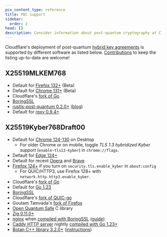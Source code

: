 ```yaml
---
pcx_content_type: reference
title: PQC support
sidebar:
  order: 2
head: []
description: Consider information about post-quantum cryptography at Cloudflare - deployed key agreements and software support.
---
```


Cloudflare's deployment of post-quantum [hybrid key agreements](/ssl/post-quantum-cryptography/#hybrid-key-agreement) is supported by different software as listed below. [Contributions](https://github.com/cloudflare/cloudflare-docs/blob/production/CONTRIBUTING.md) to keep the listing up-to-date are welcome!

## X25519MLKEM768
- Default for [Firefox 132+](https://www.mozilla.org/firefox/channel/desktop/) (Beta)
- Default for [Chrome 131+](https://www.google.com/chrome/beta/) (Beta)
- Cloudflare's [fork of Go](https://github.com/cloudflare/go)
- [BoringSSL](https://boringssl.googlesource.com/boringssl/)
- [rustls-post-quantum 0.2.0+](https://crates.io/crates/rustls-post-quantum) ([blog](https://www.memorysafety.org/blog/pq-key-exchange/))
- Default for [rpxy 0.9.4+](https://github.com/junkurihara/rust-rpxy)

## X25519Kyber768Draft00

- Default for [Chrome 124-130](https://www.google.com/chrome/) on Desktop
    - For older Chrome or on mobile, toggle _TLS 1.3 hybridized Kyber support_ (`enable-tls13-kyber`) in `chrome://flags`.
- Default for [Edge 124+](https://microsoft.com/edge/)
- Default for recent [Opera](https://opera.com) and [Brave](https://brave.com)
- [Firefox 124+](https://www.mozilla.org/firefox) if you turn on `security.tls.enable_kyber` in `about:config`
    - For QUIC/HTTP3, use Firefox 128+ with `network.http.http3.enable_kyber`.
- Cloudflare's [fork of Go](https://github.com/cloudflare/go)
- Default for [Go 1.23](https://github.com/golang/go/issues/67061)
- [BoringSSL](https://boringssl.googlesource.com/boringssl/)
- Cloudflare's [fork of QUIC-go](https://github.com/cloudflare/qtls-pq)
- Goutam Tamvada's [fork of Firefox](https://github.com/xvzcf/firefox-pq-demos)
- [Open Quantum Safe](https://openquantumsafe.org/) C library
- [Zig 0.11.0+](https://ziglang.org/)
- [nginx](https://www.nginx.org/) when [compiled with BoringSSL](https://mailman.nginx.org/pipermail/nginx/2023-August/NOISOYU3QTB2DGIYUBGF7CAMQHDI2QLT.html) ([guide](https://blog.centminmod.com/2023/10/03/2860/how-to-enable-cloudflare-post-quantum-x25519kyber768-key-exchange-support-in-centmin-mod-nginx/))
- [Caddy HTTP server](https://caddyserver.com/) nightly [compiled with Go 1.23+](https://gist.github.com/bwesterb/2f7bfa7ae689de0d242b56ea3ecac424)
- [Botan C++ library 3.2.0+](https://botan.randombit.net/) ([instructions](https://github.com/randombit/botan/discussions/3747))
